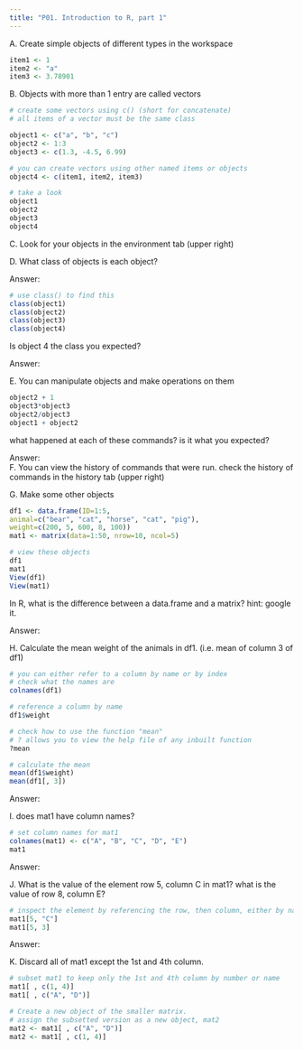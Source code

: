 ```yaml
---
title: "P01. Introduction to R, part 1"
---
```


A. Create simple objects of different types in the workspace

```r
item1 <- 1
item2 <- "a"
item3 <- 3.78901
```

B. Objects with more than 1 entry are called vectors

```r
# create some vectors using c() (short for concatenate)
# all items of a vector must be the same class

object1 <- c("a", "b", "c")
object2 <- 1:3
object3 <- c(1.3, -4.5, 6.99)

# you can create vectors using other named items or objects
object4 <- c(item1, item2, item3)

# take a look
object1
object2
object3
object4

```

C. Look for your objects in the environment tab (upper right)

D. What class of objects is each object?

Answer:

```r
# use class() to find this
class(object1)
class(object2)
class(object3)
class(object4)
```

Is object 4 the class you expected?

Answer:

E. You can manipulate objects and make operations on them

```r
object2 + 1
object3*object3
object2/object3
object1 + object2
```

what happened at each of these commands? is it what you expected?

Answer:  
F. You can view the history of commands that were run.
check the history of commands in the history tab (upper right)

G. Make some other objects

```r
df1 <- data.frame(ID=1:5,
animal=c("bear", "cat", "horse", "cat", "pig"),
weight=c(200, 5, 600, 8, 100))
mat1 <- matrix(data=1:50, nrow=10, ncol=5)

# view these objects
df1
mat1
View(df1)
View(mat1)

```

In R, what is the difference between a data.frame and a matrix? hint: google it.

Answer:

H. Calculate the mean weight of the animals in df1. (i.e. mean of column 3 of df1)

```r
# you can either refer to a column by name or by index
# check what the names are
colnames(df1)

# reference a column by name
df1$weight

# check how to use the function "mean"
# ? allows you to view the help file of any inbuilt function
?mean

# calculate the mean
mean(df1$weight)
mean(df1[, 3])
```

Answer:

I. does mat1 have column names?

```r
# set column names for mat1
colnames(mat1) <- c("A", "B", "C", "D", "E")
mat1


```
Answer:

J. What is the value of the element row 5, column C in mat1? what is the value of row 8, column E?

```r
# inspect the element by referencing the row, then column, either by name or number
mat1[5, "C"]
mat1[5, 3]

```
Answer:

K. Discard all of mat1 except the 1st and 4th column.
```r
# subset mat1 to keep only the 1st and 4th column by number or name
mat1[ , c(1, 4)]
mat1[ , c("A", "D")]

# Create a new object of the smaller matrix.
# assign the subsetted version as a new object, mat2
mat2 <- mat1[ , c("A", "D")]
mat2 <- mat1[ , c(1, 4)]
```